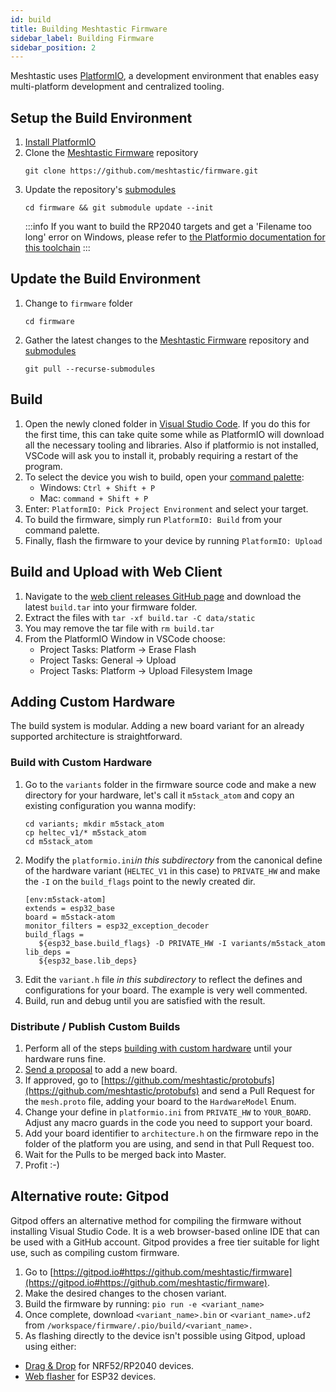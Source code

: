 ```yaml
---
id: build
title: Building Meshtastic Firmware
sidebar_label: Building Firmware
sidebar_position: 2
---
```


Meshtastic uses [PlatformIO](https://platformio.org), a development environment that enables easy multi-platform development and centralized tooling.

## Setup the Build Environment

1. [Install PlatformIO](https://platformio.org/platformio-ide)
2. Clone the [Meshtastic Firmware](https://github.com/meshtastic/firmware) repository
   ```shell
   git clone https://github.com/meshtastic/firmware.git
   ```
3. Update the repository's [submodules](https://github.com/meshtastic/firmware/blob/master/.gitmodules)
   ```shell
   cd firmware && git submodule update --init
   ```
   :::info
   If you want to build the RP2040 targets and get a 'Filename too long' error on Windows, please refer to [the Platformio documentation for this toolchain](https://arduino-pico.readthedocs.io/en/latest/platformio.html#important-steps-for-windows-users-before-installing)
   :::

 ## Update the Build Environment

1. Change to `firmware` folder
   ```shell
   cd firmware
   ```
2. Gather the latest changes to the [Meshtastic Firmware](https://github.com/meshtastic/firmware) repository and [submodules](https://github.com/meshtastic/firmware/blob/master/.gitmodules)
   ```shell
   git pull --recurse-submodules
   ```

## Build

1. Open the newly cloned folder in [Visual Studio Code](https://code.visualstudio.com). If you do this for the first time, this can take quite some while as PlatformIO will download all the necessary tooling and libraries. Also if platformio is not installed, VSCode will ask you to install it, probably requiring a restart of the program.
2. To select the device you wish to build, open your [command palette](https://code.visualstudio.com/docs/getstarted/userinterface#_command-palette):
   - Windows: `Ctrl + Shift + P`
   - Mac: `command + Shift + P`
3. Enter: `PlatformIO: Pick Project Environment` and select your target.
4. To build the firmware, simply run `PlatformIO: Build` from your command palette.
5. Finally, flash the firmware to your device by running `PlatformIO: Upload`

## Build and Upload with Web Client

1. Navigate to the [web client releases GitHub page](https://github.com/meshtastic/web/releases) and download the latest `build.tar` into your firmware folder.
2. Extract the files with `tar -xf build.tar -C data/static`
3. You may remove the tar file with `rm build.tar`
4. From the PlatformIO Window in VSCode choose:
   - Project Tasks: Platform -> Erase Flash
   - Project Tasks: General -> Upload
   - Project Tasks: Platform -> Upload Filesystem Image

## Adding Custom Hardware

The build system is modular. Adding a new board variant for an already supported architecture is straightforward.

### Build with Custom Hardware

1. Go to the `variants` folder in the firmware source code and make a new directory for your hardware, let's call it `m5stack_atom` and copy an existing configuration you wanna modify:
   ```shell
   cd variants; mkdir m5stack_atom
   cp heltec_v1/* m5stack_atom
   cd m5stack_atom
   ```
2. Modify the `platformio.ini`_in this subdirectory_ from the canonical define of the hardware variant (`HELTEC_V1` in this case) to `PRIVATE_HW` and make the `-I` on the `build_flags` point to the newly created dir.
   ```shell
   [env:m5stack-atom]
   extends = esp32_base
   board = m5stack-atom
   monitor_filters = esp32_exception_decoder
   build_flags =
      ${esp32_base.build_flags} -D PRIVATE_HW -I variants/m5stack_atom
   lib_deps =
      ${esp32_base.lib_deps}
   ```
3. Edit the `variant.h` file _in this subdirectory_ to reflect the defines and configurations for your board. The example is very well commented.
4. Build, run and debug until you are satisfied with the result.

### Distribute / Publish Custom Builds

1. Perform all of the steps [building with custom hardware](#build-with-custom-hardware) until your hardware runs fine.
2. [Send a proposal](https://github.com/meshtastic/firmware/issues/new?assignees=&labels=enhancement%2Ctriage&template=New+Board.yml&title=%5BBoard%5D%3A+) to add a new board.
3. If approved, go to [https://github.com/meshtastic/protobufs](https://github.com/meshtastic/protobufs) and send a Pull Request for the `mesh.proto` file, adding your board to the `HardwareModel` Enum.
4. Change your define in `platformio.ini` from `PRIVATE_HW` to `YOUR_BOARD`. Adjust any macro guards in the code you need to support your board.
5. Add your board identifier to `architecture.h` on the firmware repo in the folder of the platform you are using, and send in that Pull Request too.
6. Wait for the Pulls to be merged back into Master.
7. Profit :-)

## Alternative route: Gitpod

Gitpod offers an alternative method for compiling the firmware without installing Visual Studio Code. It is a web browser-based online IDE that can be used with a GitHub account. Gitpod provides a free tier suitable for light use, such as compiling custom firmware.

1. Go to [https://gitpod.io#https://github.com/meshtastic/firmware](https://gitpod.io#https://github.com/meshtastic/firmware).
2. Make the desired changes to the chosen variant.
3. Build the firmware by running: `pio run -e <variant_name>`
4. Once complete, download `<variant_name>.bin` or `<variant_name>.uf2` from `/workspace/firmware/.pio/build/<variant_name>.`
5. As flashing directly to the device isn't possible using Gitpod, upload using either:
- [Drag & Drop](/docs/getting-started/flashing-firmware/nrf52/#drag--drop) for NRF52/RP2040 devices.
- [Web flasher](https://flasher.meshtastic.org/) for ESP32 devices.
